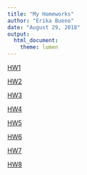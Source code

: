 ```yaml
---
title: "My Homeworks"
author: "Erika Bueno"
date: "August 29, 2018"
output: 
  html_document: 
    theme: lumen
---
```


[HW1](https://eribue.github.io/COMP-BIOL/) 

[HW2](Lab2.html)

[HW3](Lab3.pdf)

[HW4](Lab4.html)

[HW5](Lab5.html)

[HW6](Lab6.html)

[HW7](Lab7.html)

[HW8](Lab8.html)

